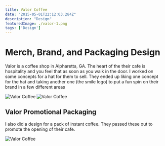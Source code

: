 ```yaml
---
title: Valor Coffee
date: "2015-05-01T22:12:03.284Z"
description: "Design"
featuredImage: ./valor-1.png
tags: ['Design']
---
```


# Merch, Brand, and Packaging Design

Valor is a coffee shop in Alpharetta, GA. The heart of the their cafe is hospitality and you feel that as soon as you 
walk in the door. I worked on some concepts for a hat for them to sell. They ended up liking one concept for the hat and 
taking another one (the smile logo) to put a fun spin on their brand in a few different areas

![Valor Coffee](./valor-1.png)
![Valor Coffee](./valor-2.png)

## Valor Promotional Packaging

I also did a design for a pack of instant coffee. They passed these out to promote the opening of their cafe.

![Valor Coffee](./valor-3.png)
